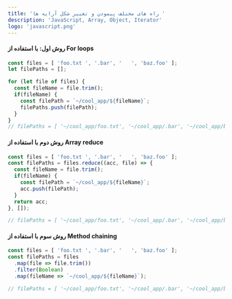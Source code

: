 ```yaml
---
title: 'راه های مختلف پیمودن و تغییر شکل آرایه ها '
description: 'JavaScript, Array, Object, Iterator'
logo: 'javascript.png'
---
```



#### روش اول: با استفاده از  For loops

<div dir="ltr">

```javascript
const files = [ 'foo.txt ', '.bar', '   ', 'baz.foo' ];
let filePaths = [];

for (let file of files) {
  const fileName = file.trim();
  if(fileName) {
    const filePath = `~/cool_app/${fileName}`;
    filePaths.push(filePath);
  }
}
// filePaths = [ '~/cool_app/foo.txt', '~/cool_app/.bar', '~/cool_app/baz.foo']

```
</div>

#### روش دوم با استفاده از Array reduce

<div dir="ltr">

```javascript
const files = [ 'foo.txt ', '.bar', '   ', 'baz.foo' ];
const filePaths = files.reduce((acc, file) => {
  const fileName = file.trim();
  if(fileName) {
    const filePath = `~/cool_app/${fileName}`;
    acc.push(filePath);
  }
  return acc;
}, []);

// filePaths = [ '~/cool_app/foo.txt', '~/cool_app/.bar', '~/cool_app/baz.foo']
```
</div>


#### روش سوم با استفاده از Method chaining

<div dir="ltr">

```javascript
const files = [ 'foo.txt ', '.bar', '   ', 'baz.foo' ];
const filePaths = files
  .map(file => file.trim())
  .filter(Boolean)
  .map(fileName => `~/cool_app/${fileName}`);

// filePaths = [ '~/cool_app/foo.txt', '~/cool_app/.bar', '~/cool_app/baz.foo']
```
</div>
